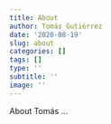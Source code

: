 ```yaml
---
title: About
author: Tomás Gutiérrez
date: '2020-08-19'
slug: about
categories: []
tags: []
type: ''
subtitle: ''
image: ''
---
```


About Tomás ... 